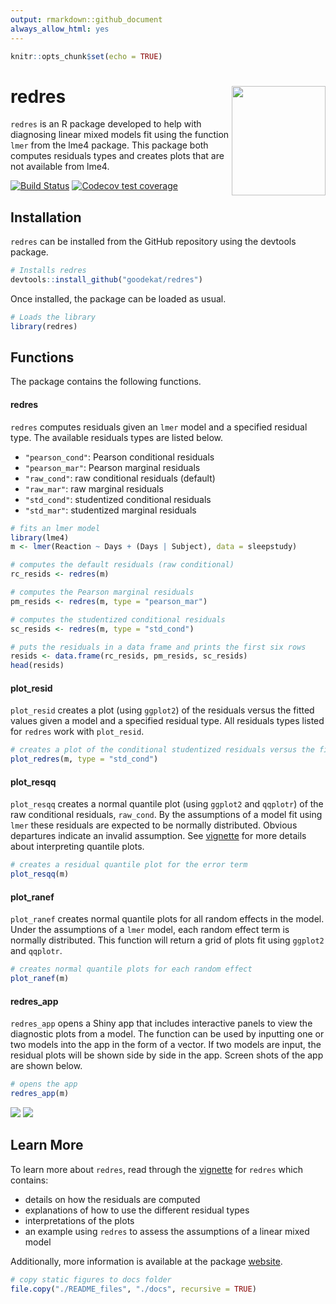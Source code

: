 ```yaml
---
output: rmarkdown::github_document
always_allow_html: yes
---
```


```r
knitr::opts_chunk$set(echo = TRUE)
```
  
# redres <img align="right" width="150" height="175" src="README_files/static-figures/sticker.png">

`redres` is an R package developed to help with diagnosing linear mixed models fit using the function `lmer` from the lme4 package. This package both computes residuals types and creates plots that are not available from lme4.

<!-- badges: start -->
[![Build Status](https://travis-ci.org/goodekat/redres.svg?branch=master)](https://travis-ci.org/goodekat/redres)
[![Codecov test coverage](https://codecov.io/gh/goodekat/redres/branch/master/graph/badge.svg)](https://codecov.io/gh/goodekat/redres?branch=master)
<!-- badges: end -->

## Installation

`redres` can be installed from the GitHub repository using the devtools package.

```r
# Installs redres
devtools::install_github("goodekat/redres")
```

Once installed, the package can be loaded as usual.

```r
# Loads the library
library(redres)
```

## Functions 

The package contains the following functions. 

#### redres

`redres` computes residuals given an `lmer` model and a specified residual type. The available residuals types are listed below.

- `"pearson_cond"`: Pearson conditional residuals
- `"pearson_mar"`: Pearson marginal residuals
- `"raw_cond"`: raw conditional residuals (default)
- `"raw_mar"`: raw marginal residuals
- `"std_cond"`: studentized conditional residuals
- `"std_mar"`: studentized marginal residuals

```r
# fits an lmer model
library(lme4)
m <- lmer(Reaction ~ Days + (Days | Subject), data = sleepstudy)

# computes the default residuals (raw conditional)
rc_resids <- redres(m)

# computes the Pearson marginal residuals
pm_resids <- redres(m, type = "pearson_mar")

# computes the studentized conditional residuals
sc_resids <- redres(m, type = "std_cond")

# puts the residuals in a data frame and prints the first six rows
resids <- data.frame(rc_resids, pm_resids, sc_resids)
head(resids)
```

#### plot_resid

`plot_resid` creates a plot (using `ggplot2`) of the residuals versus the fitted values given a model and a specified residual type. All residuals types listed for `redres` work with `plot_resid`.

```r
# creates a plot of the conditional studentized residuals versus the fitted values
plot_redres(m, type = "std_cond")
```

#### plot_resqq

`plot_resqq` creates a normal quantile plot (using `ggplot2` and `qqplotr`) of the raw conditional residuals, `raw_cond`. By the assumptions of a model fit using `lmer` these residuals are expected to be normally distributed. Obvious departures indicate an invalid assumption. See [vignette](https://goodekat.github.io/redres/articles/redres-vignette.html) for more details about interpreting quantile plots.

```r
# creates a residual quantile plot for the error term
plot_resqq(m)
```


#### plot_ranef

`plot_ranef` creates normal quantile plots for all random effects in the model. Under the assumptions of a `lmer` model, each random effect term is normally distributed. This function will return a grid of plots fit using `ggplot2` and `qqplotr`.

```r
# creates normal quantile plots for each random effect
plot_ranef(m)
```

#### redres_app

`redres_app` opens a Shiny app that includes interactive panels to view the diagnostic plots from a model. The function can be used by inputting one or two models into the app in the form of a vector. If two models are input, the residual plots will be shown side by side in the app. Screen shots of the app are shown below.

```r
# opens the app
redres_app(m)
```



![](./README_files/static-figures/app1.png)
![](./README_files/static-figures/app2.png)

## Learn More

To learn more about `redres`, read through the [vignette](https://goodekat.github.io/redres/articles/redres-vignette.html) for `redres` which contains:

- details on how the residuals are computed 
- explanations of how to use the different residual types 
- interpretations of the plots
- an example using `redres` to assess the assumptions of a linear mixed model

Additionally, more information is available at the package [website](https://goodekat.github.io/redres/).

```r
# copy static figures to docs folder
file.copy("./README_files", "./docs", recursive = TRUE)
```

